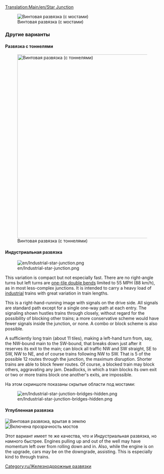 [[Translation:Main/en/Star Junction]]{{en/-}}{{ru/Меню развязки}}

[[File:en/Star junction.png|none|frame|Винтовая развязка (с мостами)]]

{{Template:Критерии развязки/Ru|Умеренная|2|2|2|2|1|1|0|1|0|0|0||Сломанные поезда блокируют только один путь.|
*Одновременно может пропускать большое количество поездов.
*Некоторые ветки короче других, что может привести к задержке поездов.
'''Замечания'''
*Начинайте со строительства мостов или тоннелей.
*Увеличьте длину каждой ветки, чтобы вмещался весь Ваш поезд.
*Чтобы уменьшить развязку, Вы можете сэкономить одну клетку под мостами.
*Используйте комбинацию мостов и тоннелей, чтобы длина моста/тоннеля была 3 клетки (включая выезды или въезды).
*Площадь: 14 x 14 клеток.
}}



===Другие варианты===

==== Развязка с тоннелями ====

[[File:en/Star junction 2.png|none|thumb|600px|Винтовая развязка (с тоннелями)]]

==== Индустриальная развязка ====

[[File:en/Industrial-star-junction.png]]

This variation is compact but not especially fast. There are no right-angle turns but left turns are [[Main/en/Game mechanics#Trains|one-tile double bends]] limited to 55 MPH (88 km/h), as in most less-complex junctions. It is intended to carry a heavy load of [[Main/en/industrial service|industrial]] trains with great variation in train lengths. 

This is a right-hand-running image with signals on the drive side. All signals are standard path except for a single one-way path at each entry. The signaling shown hustles trains through closely, without regard for the possibility of blocking other trains; a more conservative scheme would have fewer signals inside the junction, or none. A combo or block scheme is also possible. 

A sufficiently long train (about 11 tiles), making a left-hand turn from, say, the NW-bound main to the SW-bound, that breaks down just after it reserves its exit to the main; can block all traffic NW and SW straight, SE to SW, NW to NE, and of course trains following NW to SW. That is 5 of the possible 12 routes through the junction, the maximum disruption. Shorter trains are able to block fewer routes. Of course, a blocked train may block others, aggravating any jam. Deadlocks, in which a train blocks its own exit or two or more trains block one another's exits, are impossible. 

На этом скриншоте показаны скрытые области под мостами: 

[[File:en/Industrial-star-junction-bridges-hidden.png]]

{{Template:Критерии развязки/Ru|Умеренная|2|0|1|1|0|1|1|1|0|0|0||Сломанные поезда блокируют не более чем 5 из 12 маршрутов.|
* Может быть применена на магистрали
* Площадь: 9 &times; 9 клеток}}

==== Углубленная развязка ====

[[File:en/Sunken-star-junction.png|none|frame|Винтовая развязка, врытая в землю]]
[[File:en/Sunken-star-junction-bridges-hidden.png|none|frame|Включена прозрачность мостов]]

Этот вариант имеет те же качества, что и Индустриальная развязка, но намного быстрее. Engines pulling up and out of the well may have momentum left over from rolling down and in. Also, while the engine is on the upgrade, cars may be on the downgrade, assisting. This is especially kind to through trains.


[[Category:ru/Железнодорожные развязки]]